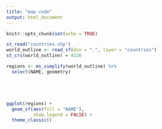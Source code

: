 ```yaml
---
title: "map code"
output: html_document
---
```


```r
knitr::opts_chunk$set(echo = TRUE)
```



```r
st_read("countries.shp")
world_outline <- read_sf(dsn = ".", layer = "countries")
st_crs(world_outline) = 4326

regions <- ms_simplify(world_outline) %>% 
  select(NAME, geometry)





ggplot(regions) + 
  geom_sf(aes(fill = "NAME"), 
          show.legend = FALSE) +
  theme_classic()
```

